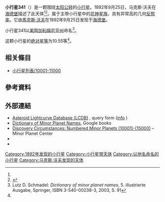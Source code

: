 {{Infobox planet
 | minorplanet     = yes
 | name            = 341 California
 | background      = #D6D6D6
 | image = 
 | image_size      = 
 | caption         =
 | discovery_ref   =  <ref name="MPC-object" />
 | discoverer      = [[马克斯·沃夫|马克斯·沃夫]]
 | discovery_site  = [[海德堡|海德堡]]
 | discovered      = 1892年9月25日
 | mpc_name        = 341 California
 | alt_names       = 341 California
 | pronounced      = 
 | named_after     = <ref name="MPC-object" />
 | mp_category     = [[主帶小行星|主帶小行星]] <ref name="MPC-object" /><ref name="jpldata" />
 | orbit_ref       = <ref name="a">[http://ssd.jpl.nasa.gov/sbdb.cgi?sstr=341 341] {{Wayback|url=http://ssd.jpl.nasa.gov/sbdb.cgi?sstr=341 |date=20210905021146 }}，小行星數據庫瀏覽器（JPL Small-Body Database Browser）－[[美国国家航空航天局|美国国家航空航天局]]喷气推进实验室</ref>
 | epoch           = 2018-03-23.0（[[儒略日|JD]] 2458200.5）
 | uncertainty     = 0
 | observation_arc = 
 | aphelion = {{convert|2.627|AU|km|3|abbr=on|lk=out}}
 | perihelion      = {{convert|1.7712438|AU|km|3|abbr=on}}
 | semimajor       = 2.1989702
 | eccentricity    = 0.1945121
 | period          = 3.26[[儒略年|yr]]
 | mean_anomaly    = 197.04636[[度|°]]
 | mean_motion     = {{Deg2DMS|0.30225590|sup=ms}} / day
 | inclination     = 5.66902
 | asc_node        = 29.04516°
 | arg_peri        = 293.79388
 | mean_diameter   = 
 | rotation        = 
 | albedo          =
 | spectral_type   =
 | abs_magnitude   = 10.55<ref name="jpldata" />
}}
'''小行星341'''（{{lang-en|341 California}}）是一颗围绕[[太阳|太阳]][[公转|公转]]的[[小行星|小行星]]。1892年9月25日，马克斯·沃夫在[[海德堡|海德堡]]描述了此天体<ref name="a" /><ref>{{cite news|title=小行星列表|url=http://cfa-www.harvard.edu/iau/lists/NumberedMPs.txt|accessdate=2018-10-19|newspaper=哈佛大学|archive-date=2008-05-17|archive-url=https://web.archive.org/web/20080517010638/http://cfa-www.harvard.edu/iau/lists/NumberedMPs.txt|dead-url=no}}</ref>。属于主带小行星中的[[花神星族|花神星族]]，具有异常高的几何[[反照率|反照率]]。它由[[馬克斯·沃夫|馬克斯·沃夫]]在1892年9月25日发现于[[海德堡|海德堡]]。

小行星341以[[美国|美国]][[加利福尼亚州|加利福尼亚州]]命名<ref name="Schmadel2003">Lutz D. Schmadel: ''Dictionary of minor planet names'', 5. illustrierte Ausgabe, Springer, ISBN 3-540-00238-3, 2003, S. 91</ref>。

这颗小行星的[[绝对星等|绝对星等]]为10.55等<ref name="a" />。

== 相关條目 ==
*[[小行星列表/10001-11000|小行星列表/10001-11000]]

== 參考資料 ==
{{reflist|refs=

<ref name="jpldata">{{cite web
  |type       = 2018-01-26 last obs.
  |title      = JPL Small-Body Database Browser:341 California-341 California
  |url        = https://ssd.jpl.nasa.gov/sbdb.cgi?sstr=341
  |publisher  = [[Jet_Propulsion_Laboratory|Jet Propulsion Laboratory]]
  |accessdate = 28 March 2018}}</ref>

<ref name="MPC-object">{{cite web
  |title      = 341 California
  |work      = Minor Planet Center
  |url      = https://www.minorplanetcenter.net/db_search/show_object?object_id=341
  |accessdate      = 28 March 2018
  |archive-date      = 2016-03-04
  |archive-url      = https://web.archive.org/web/20160304102958/http://minorplanetcenter.net/db_search/show_object?object_id=341
  |dead-url      = no
  }}</ref>

}}

==  外部連結 ==
* [http://www.minorplanet.info/PHP/lcdbsummaryquery.php Asteroid Lightcurve Database (LCDB)] {{Wayback|url=http://www.minorplanet.info/PHP/lcdbsummaryquery.php |date=20171210173955 }}, query form ([http://www.minorplanet.info/lightcurvedatabase.html info] {{Wayback|url=http://www.minorplanet.info/lightcurvedatabase.html |date=20171216050541 }})
* [https://books.google.com/books?id=aeAg1X7afOoC&pg Dictionary of Minor Planet Names], Google books
* [http://www.minorplanetcenter.net/iau/lists/NumberedMPs010001.html Discovery Circumstances: Numbered Minor Planets (10001)-(15000)] {{Wayback|url=http://www.minorplanetcenter.net/iau/lists/NumberedMPs010001.html |date=20180612162317 }} – Minor Planet Center
* {{AstDys|341}}
* {{JPL small body}}

{{Minor Planet Number|[[小行星340|小行星340]]|[[小行星342|小行星342]]}}
{{小天体}}

[[Category:1892年发现的小行星|Category:1892年发现的小行星]]
[[Category:小行星带天体|Category:小行星带天体]]
[[Category:以地名命名的小行星|Category:以地名命名的小行星]]
[[Category:马克斯·沃夫发现的天体|Category:马克斯·沃夫发现的天体]]